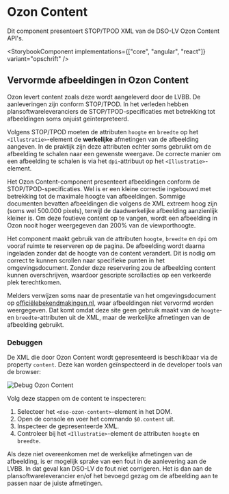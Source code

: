 
# Ozon Content

Dit component presenteert STOP/TPOD XML van de DSO-LV Ozon Content API's.

<StorybookComponent implementations={["core", "angular", "react"]} variant="opschrift" />

## Vervormde afbeeldingen in Ozon Content

Ozon levert content zoals deze wordt aangeleverd door de LVBB. De aanleveringen zijn conform STOP/TPOD. In het verleden hebben plansoftwareleveranciers de STOP/TPOD-specificaties met betrekking tot afbeeldingen soms onjuist geïnterpreteerd.

Volgens STOP/TPOD moeten de attributen `hoogte` en `breedte` op het `<Illustratie>`-element de **werkelijke** afmetingen van de afbeelding aangeven. In de praktijk zijn deze attributen echter soms gebruikt om de afbeelding te schalen naar een gewenste weergave. De correcte manier om een afbeelding te schalen is via het `dpi`-attribuut op het `<Illustratie>`-element.

Het Ozon Content-component presenteert afbeeldingen conform de STOP/TPOD-specificaties. Wel is er een kleine correctie ingebouwd met betrekking tot de maximale hoogte van afbeeldingen. Sommige documenten bevatten afbeeldingen die volgens de XML extreem hoog zijn (soms wel 500.000 pixels), terwijl de daadwerkelijke afbeelding aanzienlijk kleiner is. Om deze foutieve content op te vangen, wordt een afbeelding in Ozon nooit hoger weergegeven dan 200% van de viewporthoogte.

Het component maakt gebruik van de attributen `hoogte`, `breedte` en `dpi` om vooraf ruimte te reserveren op de pagina. De afbeelding wordt daarna ingeladen zonder dat de hoogte van de content verandert. Dit is nodig om correct te kunnen scrollen naar specifieke punten in het omgevingsdocument. Zonder deze reservering zou de afbeelding content kunnen overschrijven, waardoor gescripte scrollacties op een verkeerde plek terechtkomen.

Melders verwijzen soms naar de presentatie van het omgevingsdocument op [officiëlebekendmakingen.nl](https://officielebekendmakingen.nl), waar afbeeldingen niet vervormd worden weergegeven. Dat komt omdat deze site geen gebruik maakt van de `hoogte`- en `breedte`-attributen uit de XML, maar de werkelijke afmetingen van de afbeelding gebruikt.

### Debuggen

De XML die door Ozon Content wordt gepresenteerd is beschikbaar via de property `content`. Deze kan worden geïnspecteerd in de developer tools van de browser:

<img src={debug} alt="Debug Ozon Content" />

Volg deze stappen om de content te inspecteren:

1. Selecteer het `<dso-ozon-content>`-element in het DOM.
2. Open de console en voer het commando `$0.content` uit.
3. Inspecteer de gepresenteerde XML.
4. Controleer bij het `<Illustratie>`-element de attributen `hoogte` en `breedte`.

Als deze niet overeenkomen met de werkelijke afmetingen van de afbeelding, is er mogelijk sprake van een fout in de aanlevering aan de LVBB. In dat geval kan DSO-LV de fout niet corrigeren. Het is dan aan de plansoftwareleverancier en/of het bevoegd gezag om de afbeelding aan te passen naar de juiste afmetingen.
